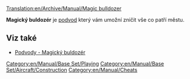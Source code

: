 [[Translation:en/Archive/Manual/Magic bulldozer]]

'''Magický buldozér''' je [[cs/Manual/Cheaty (Podvody)|podvod]] který vám umožní zničit vše co patří městu.

== Viz také ==
*[[cs/Manual/Cheaty (Podvody)#magicky-buldozer|Podvody - Magický buldozér]]

[[Category:en/Manual/Base Set/Playing]]
[[Category:en/Manual/Base Set/Aircraft/Construction]]
[[Category:en/Manual/Cheats]]